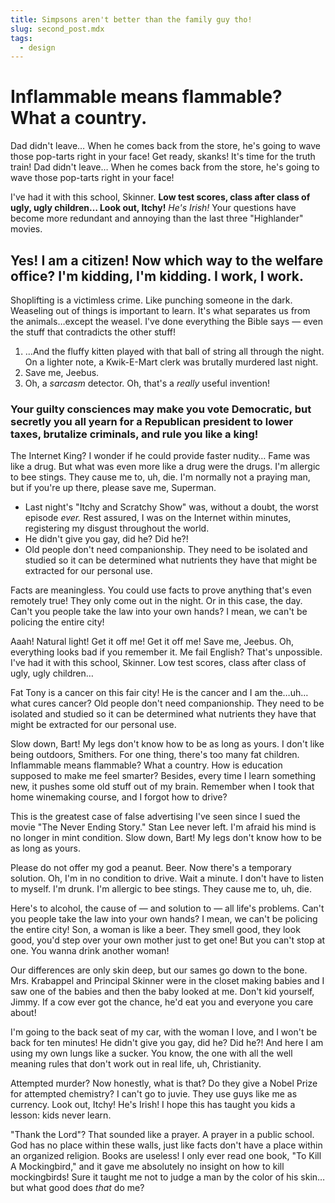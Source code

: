 ```yaml
---
title: Simpsons aren't better than the family guy tho!
slug: second_post.mdx
tags:
  - design
---
```


# Inflammable means flammable? What a country.

Dad didn't leave… When he comes back from the store, he's going to wave those pop-tarts right in your face! Get ready, skanks! It's time for the truth train! Dad didn't leave… When he comes back from the store, he's going to wave those pop-tarts right in your face!

I've had it with this school, Skinner. **Low test scores, class after class of ugly, ugly children… Look out, Itchy!** _He's Irish!_ Your questions have become more redundant and annoying than the last three "Highlander" movies.

## Yes! I am a citizen! Now which way to the welfare office? I'm kidding, I'm kidding. I work, I work.

Shoplifting is a victimless crime. Like punching someone in the dark. Weaseling out of things is important to learn. It's what separates us from the animals…except the weasel. I've done everything the Bible says — even the stuff that contradicts the other stuff!

1. …And the fluffy kitten played with that ball of string all through the night. On a lighter note, a Kwik-E-Mart clerk was brutally murdered last night.
2. Save me, Jeebus.
3. Oh, a _sarcasm_ detector. Oh, that's a _really_ useful invention!

### Your guilty consciences may make you vote Democratic, but secretly you all yearn for a Republican president to lower taxes, brutalize criminals, and rule you like a king!

The Internet King? I wonder if he could provide faster nudity… Fame was like a drug. But what was even more like a drug were the drugs. I'm allergic to bee stings. They cause me to, uh, die. I'm normally not a praying man, but if you're up there, please save me, Superman.

- Last night's "Itchy and Scratchy Show" was, without a doubt, the worst episode _ever._ Rest assured, I was on the Internet within minutes, registering my disgust throughout the world.
- He didn't give you gay, did he? Did he?!
- Old people don't need companionship. They need to be isolated and studied so it can be determined what nutrients they have that might be extracted for our personal use.

Facts are meaningless. You could use facts to prove anything that's even remotely true! They only come out in the night. Or in this case, the day. Can't you people take the law into your own hands? I mean, we can't be policing the entire city!

Aaah! Natural light! Get it off me! Get it off me! Save me, Jeebus. Oh, everything looks bad if you remember it. Me fail English? That's unpossible. I've had it with this school, Skinner. Low test scores, class after class of ugly, ugly children…

Fat Tony is a cancer on this fair city! He is the cancer and I am the…uh…what cures cancer? Old people don't need companionship. They need to be isolated and studied so it can be determined what nutrients they have that might be extracted for our personal use.

Slow down, Bart! My legs don't know how to be as long as yours. I don't like being outdoors, Smithers. For one thing, there's too many fat children. Inflammable means flammable? What a country. How is education supposed to make me feel smarter? Besides, every time I learn something new, it pushes some old stuff out of my brain. Remember when I took that home winemaking course, and I forgot how to drive?

This is the greatest case of false advertising I've seen since I sued the movie "The Never Ending Story." Stan Lee never left. I'm afraid his mind is no longer in mint condition. Slow down, Bart! My legs don't know how to be as long as yours.

Please do not offer my god a peanut. Beer. Now there's a temporary solution. Oh, I'm in no condition to drive. Wait a minute. I don't have to listen to myself. I'm drunk. I'm allergic to bee stings. They cause me to, uh, die.

Here's to alcohol, the cause of — and solution to — all life's problems. Can't you people take the law into your own hands? I mean, we can't be policing the entire city! Son, a woman is like a beer. They smell good, they look good, you'd step over your own mother just to get one! But you can't stop at one. You wanna drink another woman!

Our differences are only skin deep, but our sames go down to the bone. Mrs. Krabappel and Principal Skinner were in the closet making babies and I saw one of the babies and then the baby looked at me. Don't kid yourself, Jimmy. If a cow ever got the chance, he'd eat you and everyone you care about!

I'm going to the back seat of my car, with the woman I love, and I won't be back for ten minutes! He didn't give you gay, did he? Did he?! And here I am using my own lungs like a sucker. You know, the one with all the well meaning rules that don't work out in real life, uh, Christianity.

Attempted murder? Now honestly, what is that? Do they give a Nobel Prize for attempted chemistry? I can't go to juvie. They use guys like me as currency. Look out, Itchy! He's Irish! I hope this has taught you kids a lesson: kids never learn.

"Thank the Lord"? That sounded like a prayer. A prayer in a public school. God has no place within these walls, just like facts don't have a place within an organized religion. Books are useless! I only ever read one book, "To Kill A Mockingbird," and it gave me absolutely no insight on how to kill mockingbirds! Sure it taught me not to judge a man by the color of his skin…but what good does _that_ do me?
